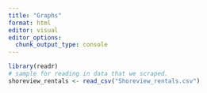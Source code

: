 ```yaml
---
title: "Graphs"
format: html
editor: visual
editor_options: 
  chunk_output_type: console
---
```

```r
library(readr)
# sample for reading in data that we scraped. 
shoreview_rentals <- read_csv("Shoreview_rentals.csv")
```

